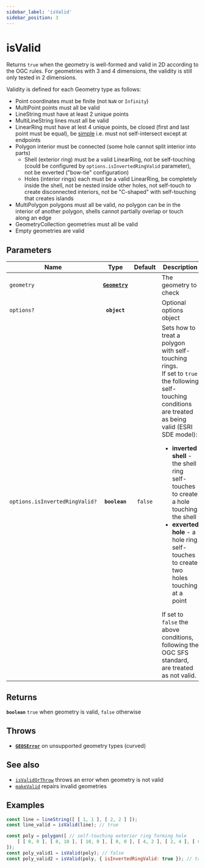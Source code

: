 ```yaml
---
sidebar_label: 'isValid'
sidebar_position: 3
---
```


# isValid

Returns `true` when the geometry is well-formed and valid in 2D according to
the OGC rules. For geometries with 3 and 4 dimensions, the validity is still
only tested in 2 dimensions.

Validity is defined for each Geometry type as follows:
- Point coordinates must be finite (not `NaN` or `Infinity`)
- MultiPoint points must all be valid
- LineString must have at least 2 unique points
- MultiLineString lines must all be valid
- LinearRing must have at lest 4 unique points, be closed (first and last
  point must be equal), be [simple](isSimple.mdx) i.e. must not self-intersect
  except at endpoints
- Polygon interior must be connected (some hole cannot split interior into parts)
  - Shell (exterior ring) must be a valid LinearRing, not be self-touching
    (could be configured by `options.isInvertedRingValid` parameter),
    not be exverted ("bow-tie" configuration)
  - Holes (interior rings) each must be a valid LinearRing, be completely
    inside the shell, not be nested inside other holes, not self-touch
    to create disconnected interiors, not be "C-shaped" with self-touching
    that creates islands
- MultiPolygon polygons must all be valid, no polygon can be in the interior
  of another polygon, shells cannot partially overlap or touch along an edge
- GeometryCollection geometries must all be valid
- Empty geometries are valid

## Parameters

| Name | Type | Default | Description |
| --- | :-: | :-: | --- |
| `geometry` | [**`Geometry`**](../types/Geometry/index.mdx) |  | The geometry to check |
| `options?` | **`object`** |  | Optional options object |
| `options.isInvertedRingValid?` | **`boolean`** | `false` | Sets how to treat a polygon with self-touching rings. <br/> If set to `true` the following self-touching conditions are treated as being valid (ESRI SDE model): <ul><li>**inverted shell** - the shell ring self-touches to create a hole   touching the shell </li><li>**exverted hole** - a hole ring self-touches to create two holes   touching at a point </li></ul> If set to `false` the above conditions, following the OGC SFS standard, are treated as not valid. |

## Returns

**`boolean`** `true` when geometry is valid, `false` otherwise

## Throws

- [**`GEOSError`**](../types/errors.mdx#GEOSError) on unsupported geometry types (curved)

## See also

- [`isValidOrThrow`](isValidOrThrow.mdx) throws an error when geometry is not valid
- [`makeValid`](../operations/makeValid.mdx) repairs invalid geometries

## Examples

```js live
const line = lineString([ [ 1, 1 ], [ 2, 2 ] ]);
const line_valid = isValid(line); // true

const poly = polygon([ // self-touching exterior ring forming hole
    [ [ 0, 0 ], [ 0, 10 ], [ 10, 0 ], [ 0, 0 ], [ 4, 2 ], [ 2, 4 ], [ 0, 0 ] ],
]);
const poly_valid1 = isValid(poly); // false
const poly_valid2 = isValid(poly, { isInvertedRingValid: true }); // true
```
